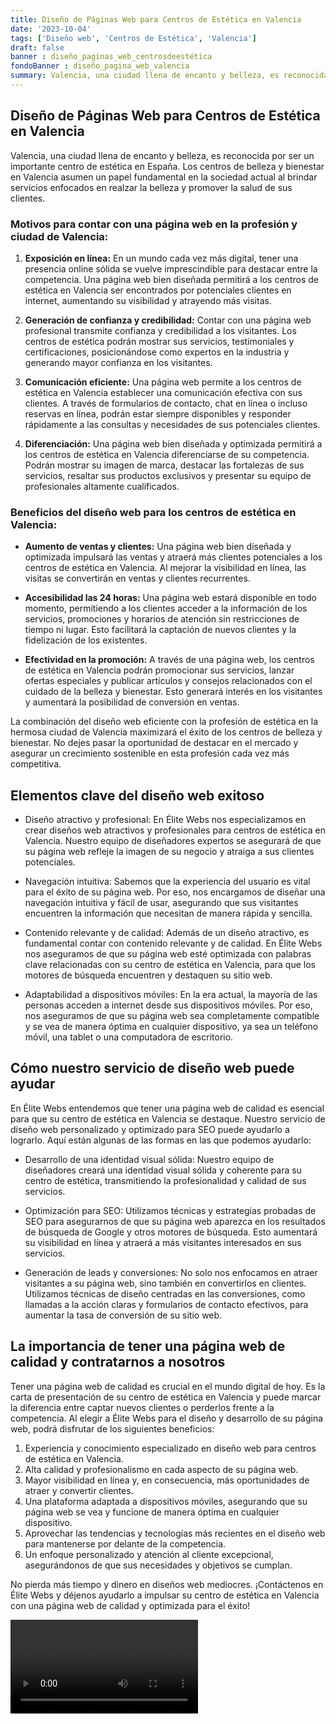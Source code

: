 ```yaml
---
title: Diseño de Páginas Web para Centros de Estética en Valencia
date: '2023-10-04'
tags: ['Diseño web', 'Centros de Estética', 'Valencia']
draft: false
banner : diseño_paginas_web_centrosdeestética
fondoBanner : diseño_pagina_web_valencia
summary: Valencia, una ciudad llena de encanto y belleza, es reconocida por ser un importante centro de estética en España. Los centros de belleza y bienestar en Valencia asumen un papel fundamental en la sociedad actual al brindar servicios enfocados en realzar la belleza y promover la salud de sus clientes.
---
```


## **Diseño de Páginas Web para Centros de Estética en Valencia**

Valencia, una ciudad llena de encanto y belleza, es reconocida por ser un importante centro de estética en España. Los centros de belleza y bienestar en Valencia asumen un papel fundamental en la sociedad actual al brindar servicios enfocados en realzar la belleza y promover la salud de sus clientes.

### **Motivos para contar con una página web en la profesión y ciudad de Valencia:**

1. **Exposición en línea:** En un mundo cada vez más digital, tener una presencia online sólida se vuelve imprescindible para destacar entre la competencia. Una página web bien diseñada permitirá a los centros de estética en Valencia ser encontrados por potenciales clientes en internet, aumentando su visibilidad y atrayendo más visitas.

2. **Generación de confianza y credibilidad:** Contar con una página web profesional transmite confianza y credibilidad a los visitantes. Los centros de estética podrán mostrar sus servicios, testimoniales y certificaciones, posicionándose como expertos en la industria y generando mayor confianza en los visitantes.

3. **Comunicación eficiente:** Una página web permite a los centros de estética en Valencia establecer una comunicación efectiva con sus clientes. A través de formularios de contacto, chat en línea o incluso reservas en línea, podrán estar siempre disponibles y responder rápidamente a las consultas y necesidades de sus potenciales clientes.

4. **Diferenciación:** Una página web bien diseñada y optimizada permitirá a los centros de estética en Valencia diferenciarse de su competencia. Podrán mostrar su imagen de marca, destacar las fortalezas de sus servicios, resaltar sus productos exclusivos y presentar su equipo de profesionales altamente cualificados.

### **Beneficios del diseño web para los centros de estética en Valencia:**

- **Aumento de ventas y clientes:** Una página web bien diseñada y optimizada impulsará las ventas y atraerá más clientes potenciales a los centros de estética en Valencia. Al mejorar la visibilidad en línea, las visitas se convertirán en ventas y clientes recurrentes.

- **Accesibilidad las 24 horas:** Una página web estará disponible en todo momento, permitiendo a los clientes acceder a la información de los servicios, promociones y horarios de atención sin restricciones de tiempo ni lugar. Esto facilitará la captación de nuevos clientes y la fidelización de los existentes.

- **Efectividad en la promoción:** A través de una página web, los centros de estética en Valencia podrán promocionar sus servicios, lanzar ofertas especiales y publicar artículos y consejos relacionados con el cuidado de la belleza y bienestar. Esto generará interés en los visitantes y aumentará la posibilidad de conversión en ventas.

La combinación del diseño web eficiente con la profesión de estética en la hermosa ciudad de Valencia maximizará el éxito de los centros de belleza y bienestar. No dejes pasar la oportunidad de destacar en el mercado y asegurar un crecimiento sostenible en esta profesión cada vez más competitiva.

<GifSeo />

<Cta />

## Elementos clave del diseño web exitoso

- Diseño atractivo y profesional: En Élite Webs nos especializamos en crear diseños web atractivos y profesionales para centros de estética en Valencia. Nuestro equipo de diseñadores expertos se asegurará de que su página web refleje la imagen de su negocio y atraiga a sus clientes potenciales.

- Navegación intuitiva: Sabemos que la experiencia del usuario es vital para el éxito de su página web. Por eso, nos encargamos de diseñar una navegación intuitiva y fácil de usar, asegurando que sus visitantes encuentren la información que necesitan de manera rápida y sencilla.

- Contenido relevante y de calidad: Además de un diseño atractivo, es fundamental contar con contenido relevante y de calidad. En Élite Webs nos aseguramos de que su página web esté optimizada con palabras clave relacionadas con su centro de estética en Valencia, para que los motores de búsqueda encuentren y destaquen su sitio web.

- Adaptabilidad a dispositivos móviles: En la era actual, la mayoría de las personas acceden a internet desde sus dispositivos móviles. Por eso, nos aseguramos de que su página web sea completamente compatible y se vea de manera óptima en cualquier dispositivo, ya sea un teléfono móvil, una tablet o una computadora de escritorio.

## Cómo nuestro servicio de diseño web puede ayudar

En Élite Webs entendemos que tener una página web de calidad es esencial para que su centro de estética en Valencia se destaque. Nuestro servicio de diseño web personalizado y optimizado para SEO puede ayudarlo a lograrlo. Aquí están algunas de las formas en las que podemos ayudarlo:

- Desarrollo de una identidad visual sólida: Nuestro equipo de diseñadores creará una identidad visual sólida y coherente para su centro de estética, transmitiendo la profesionalidad y calidad de sus servicios.

- Optimización para SEO: Utilizamos técnicas y estrategias probadas de SEO para asegurarnos de que su página web aparezca en los resultados de búsqueda de Google y otros motores de búsqueda. Esto aumentará su visibilidad en línea y atraerá a más visitantes interesados en sus servicios.

- Generación de leads y conversiones: No solo nos enfocamos en atraer visitantes a su página web, sino también en convertirlos en clientes. Utilizamos técnicas de diseño centradas en las conversiones, como llamadas a la acción claras y formularios de contacto efectivos, para aumentar la tasa de conversión de su sitio web.

## La importancia de tener una página web de calidad y contratarnos a nosotros

Tener una página web de calidad es crucial en el mundo digital de hoy. Es la carta de presentación de su centro de estética en Valencia y puede marcar la diferencia entre captar nuevos clientes o perderlos frente a la competencia. Al elegir a Élite Webs para el diseño y desarrollo de su página web, podrá disfrutar de los siguientes beneficios:

1. Experiencia y conocimiento especializado en diseño web para centros de estética en Valencia.
2. Alta calidad y profesionalismo en cada aspecto de su página web.
3. Mayor visibilidad en línea y, en consecuencia, más oportunidades de atraer y convertir clientes.
4. Una plataforma adaptada a dispositivos móviles, asegurando que su página web se vea y funcione de manera óptima en cualquier dispositivo.
5. Aprovechar las tendencias y tecnologías más recientes en el diseño web para mantenerse por delante de la competencia.
6. Un enfoque personalizado y atención al cliente excepcional, asegurándonos de que sus necesidades y objetivos se cumplan.

No pierda más tiempo y dinero en diseños web mediocres. ¡Contáctenos en Élite Webs y déjenos ayudarlo a impulsar su centro de estética en Valencia con una página web de calidad y optimizada para el éxito!

<Video />

<CtaBot job='Centros de Estética' city='Valencia'/>

<Gmaps query='Valencia+españa+maps' />